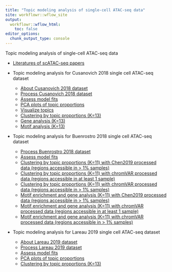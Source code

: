 ```yaml
---
title: "Topic modeling analysis of single-cell ATAC-seq data"
site: workflowr::wflow_site
output:
  workflowr::wflow_html:
    toc: false
editor_options:
  chunk_output_type: console
---
```


Topic modeling analysis of single-cell ATAC-seq data

* [Literatures of scATAC-seq papers](references.html)

* Topic modeling analysis for Cusanovich 2018 single cell ATAC-seq dataset
    - [About Cusanovich 2018 dataset](scATACseq_data_Cusanovich2018.html)
    - [Process Cusanovich 2018 dataset](process_data_Cusanovich2018.html)
    - [Assess model fits](assess_fits_Cusanovich2018.html)
    - [PCA plots of topic proportions](compare_pca_clusters_Cusanovich2018.html)
    - [Visualize topics](plots_Cusanovich2018.html)
    - [Clustering by topic proportions (K=13)](clusters_Cusanovich2018_k13.html)
    - [Gene analysis (K=13)](motif_analysis_Cusanovich2018.html)
    - [Motif analysis (K=13)](motif_analysis_Cusanovich2018.html)

* Topic modeling analysis for Buenrostro 2018 single cell ATAC-seq dataset
    - [Process Buenrostro 2018 dataset](process_data_Buenrostro2018.html)
    - [Assess model fits](assess_fits_Buenrostro2018_Chen2019pipeline.html)
    - [Clustering by topic proportions (K=11) with Chen2019 processed data (regions accessible in > 1% samples)](clusters_Buenrostro2018_k11_Chen2019pipeline.html)
    - [Clustering by topic proportions (K=11) with chromVAR processed data (regions accessible in at least 1 sample)](clusters_Buenrostro2018_chomVAR_scPeaks.html)
    - [Clustering by topic proportions (K=11) with chromVAR processed data (regions accessible in > 1% samples)](clusters_Buenrostro2018_chomVAR_scPeaks_filtered.html)
    - [Motif enrichment and gene analysis (K=11) with Chen2019 processed data (regions accessible in > 1% samples)](motif_gene_analysis_Buenrostro2018_Chen2019pipeline.html)
    - [Motif enrichment and gene analysis (K=11) with chromVAR processed data (regions accessible in at least 1 sample)](motif_gene_analysis_Buenrostro2018_chomVAR_scPeaks.html)
    - [Motif enrichment and gene analysis (K=11) with chromVAR processed data (regions accessible in > 1% samples)](motif_gene_analysis_Buenrostro2018_chomVAR_scPeaks_filtered.html)

* Topic modeling analysis for Lareau 2019 single cell ATAC-seq dataset
    - [About Lareau 2019 dataset](scATACseq_data_Lareau2019.html)
    - [Process Lareau 2019 dataset](process_data_Lareau2019.html)
    - [Assess model fits](assess_fits_Lareau2019_bonemarrow.html)
    - [PCA plots of topic proportions](compare_pca_clusters_Lareau_2019_bonemarrow.html)
    - [Clustering by topic proportions (K=13)](clusters_Lareau2019_bonemarrow_k13.html)

